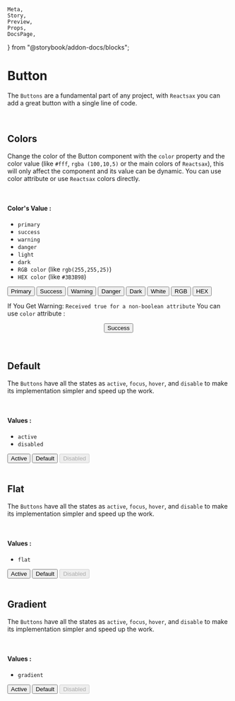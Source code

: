 	Meta,
	Story,
	Preview,
	Props,
	DocsPage,
} from "@storybook/addon-docs/blocks";

<Meta title="Button" component={Button} />

# Button

The `Buttons` are a fundamental part of any project, with `Reactsax` you can add a great button with a single line of code.

<br />

## Colors

Change the color of the Button component with the `color` property and the color value (like `#fff`, `rgba (100,10,5)` or the main colors of `Reactsax`), this will only affect the component and its value can be dynamic. You can use color attribute or use `Reactsax` colors directly.

<br />

#### Color's Value :

-   `primary`
-   `success`
-   `warning`
-   `danger`
-   `light`
-   `dark`
-   `RGB color` (like `rgb(255,255,25)`)
-   `HEX color` (like `#3B3B98`)

<Preview>
	<Story name="Primary">
		<Button primary>Primary</Button>
	</Story>
	<Story name="Success">
		<Button success>Success</Button>
	</Story>
	<Story name="Warning">
		<Button warning>Warning</Button>
	</Story>
	<Story name="Danger">
		<Button danger>Danger</Button>
	</Story>
	<Story name="Dark">
		<Button dark>Dark</Button>
	</Story>
	<Story name="Light">
		<Button light>White</Button>
	</Story>
	<Story name="RGB">
		<Button color={"rgb(20, 255, 203)"}>RGB</Button>
	</Story>
	<Story name="HEX">
		<Button color={"#626cfc"}>HEX</Button>
	</Story>
</Preview>

If You Get Warning:
`Received true for a non-boolean attribute`
You can use `color` attribute :

<Preview>
	<Story name="Color Alternative Syntax">
		<center>
			<Button color={"success"}>Success</Button>
		</center>
	</Story>
</Preview>

<br />
<br />

## Default

The `Buttons` have all the states as `active`, `focus`, `hover`, and `disable` to make its implementation simpler and speed up the work.

<br />

#### Values :

-   `active`
-   `disabled`

<Preview>
	<Story name="Active Button">
		<Button active>Active</Button>
	</Story>
	<Story name="Default Button">
		<Button>Default</Button>
	</Story>
	<Story name="Disable Button">
		<Button disabled>Disabled</Button>
	</Story>
</Preview>

<br />
<br />

## Flat

The `Buttons` have all the states as `active`, `focus`, `hover`, and `disable` to make its implementation simpler and speed up the work.

<br />

#### Values :

-   `flat`

<Preview>
	<Story name="Active Flat Button">
		<Button flat active>
			Active
		</Button>
	</Story>
	<Story name="Default Flat Button">
		<Button flat>Default</Button>
	</Story>
	<Story name="Disable Flat Button">
		<Button flat disabled>
			Disabled
		</Button>
	</Story>
</Preview>

<br />
<br />

## Gradient

The `Buttons` have all the states as `active`, `focus`, `hover`, and `disable` to make its implementation simpler and speed up the work.

<br />

#### Values :

-   `gradient`

<Preview>
	<Story name="Active Gradient Button">
		<Button gradient color={"#55ef"} active>
			Active
		</Button>
	</Story>
	<Story name="Default Gradient Button">
		<Button gradient color={"#55ef"}>
			Default
		</Button>
	</Story>
	<Story name="Disable Gradient Button">
		<Button gradient color={"#55ef"} disabled>
			Disabled
		</Button>
	</Story>
</Preview>

<br />
<br />

<Props of={Button} />
